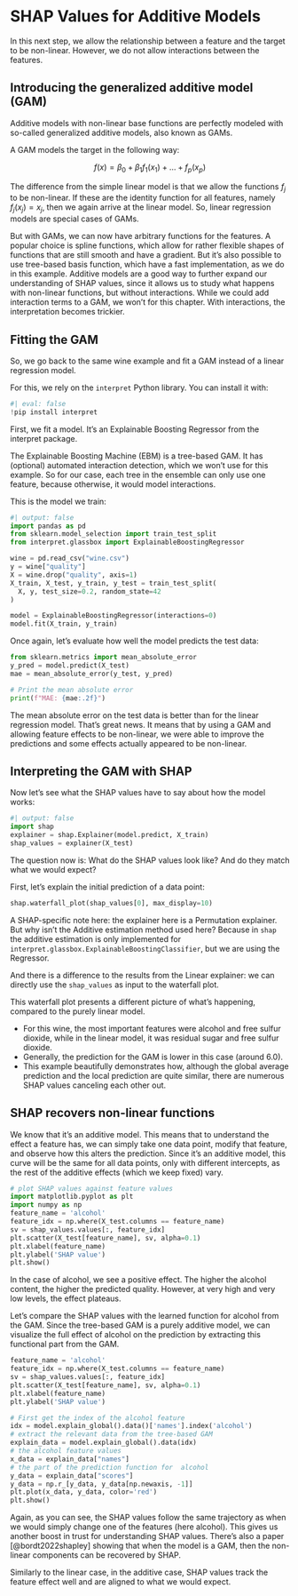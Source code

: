 # SHAP Values for Additive Models {#additive}

In this next step, we allow the relationship between a feature and the target to be non-linear.
However, we do not allow interactions between the features.

## Introducing the generalized additive model (GAM)

Additive models with non-linear base functions are perfectly modeled with so-called generalized additive models, also known as GAMs.

A GAM models the target in the following way:

$$f(x) = \beta_0 + \beta_1 f_1(x_1) + \ldots + f_p(x_p)$$

The difference from the simple linear model is that we allow the functions $f_j$ to be non-linear. 
If these are the identity function for all features, namely $f_j(x_j) = x_j$, then we again arrive at the linear model.
So, linear regression models are special cases of GAMs.

But with GAMs, we can now have arbitrary functions for the features.
A popular choice is spline functions, which allow for rather flexible shapes of functions that are still smooth and have a gradient.
But it's also possible to use tree-based basis function, which have a fast implementation, as we do in this example.
Additive models are a good way to further expand our understanding of SHAP values, since it allows us to study what happens with non-linear functions, but without interactions.
While we could add interaction terms to a GAM, we won't for this chapter.
With interactions, the interpretation becomes trickier.

## Fitting the GAM

So, we go back to the same wine example and fit a GAM instead of a linear regression model.

For this, we rely on the `interpret` Python library. You can install it with:

```python
#| eval: false
!pip install interpret
```

First, we fit a model.
It's an Explainable Boosting Regressor from the interpret package.

::: .{callout-note}

The Explainable Boosting Machine (EBM) is a tree-based GAM.
It has (optional) automated interaction detection, which we won't use for this example.
So for our case, each tree in the ensemble can only use one feature, because otherwise, it would model interactions.

:::

This is the model we train:
```python
#| output: false
import pandas as pd
from sklearn.model_selection import train_test_split
from interpret.glassbox import ExplainableBoostingRegressor

wine = pd.read_csv("wine.csv")
y = wine["quality"]
X = wine.drop("quality", axis=1)
X_train, X_test, y_train, y_test = train_test_split(
  X, y, test_size=0.2, random_state=42
)

model = ExplainableBoostingRegressor(interactions=0)
model.fit(X_train, y_train)
```

Once again, let's evaluate how well the model predicts the test data:

```python
from sklearn.metrics import mean_absolute_error
y_pred = model.predict(X_test)
mae = mean_absolute_error(y_test, y_pred)

# Print the mean absolute error
print(f"MAE: {mae:.2f}")
```

The mean absolute error on the test data is better than for the linear regression model.
That's great news.
It means that by using a GAM and allowing feature effects to be non-linear, we were able to improve the predictions and some effects actually appeared to be non-linear.

## Interpreting the GAM with SHAP

Now let's see what the SHAP values have to say about how the model works:

```python
#| output: false
import shap
explainer = shap.Explainer(model.predict, X_train)
shap_values = explainer(X_test)
```

The question now is: What do the SHAP values look like?
And do they match what we would expect?

First, let's explain the initial prediction of a data point:

```python
shap.waterfall_plot(shap_values[0], max_display=10)
```

::: {.callout-note}
A SHAP-specific note here: the explainer here is a Permutation explainer. But why isn't the Additive estimation method used here? Because in `shap` the additive estimation is only implemented for `interpret.glassbox.ExplainableBoostingClassifier`, but we are using the Regressor.

And there is a difference to the results from the Linear explainer: we can directly use the `shap_values` as input to the waterfall plot.

:::




This waterfall plot presents a different picture of what's happening, compared to the purely linear model.

- For this wine, the most important features were alcohol and free sulfur dioxide, while in the linear model, it was residual sugar and free sulfur dioxide.
- Generally, the prediction for the GAM is lower in this case (around 6.0).
- This example beautifully demonstrates how, although the global average prediction and the local prediction are quite similar, there are numerous SHAP values canceling each other out.

## SHAP recovers non-linear functions

We know that it's an additive model.
This means that to understand the effect a feature has, we can simply take one data point, modify that feature, and observe how this alters the prediction.
Since it's an additive model, this curve will be the same for all data points, only with different intercepts, as the rest of the additive effects (which we keep fixed) vary.

```python
# plot SHAP values against feature values
import matplotlib.pyplot as plt
import numpy as np
feature_name = 'alcohol'
feature_idx = np.where(X_test.columns == feature_name)
sv = shap_values.values[:, feature_idx]
plt.scatter(X_test[feature_name], sv, alpha=0.1)
plt.xlabel(feature_name)
plt.ylabel('SHAP value')
plt.show()
```

In the case of alcohol, we see a positive effect.
The higher the alcohol content, the higher the predicted quality.
However, at very high and very low levels, the effect plateaus.

Let's compare the SHAP values with the learned function for alcohol from the GAM.
Since the tree-based GAM is a purely additive model, we can visualize the full effect of alcohol on the prediction by extracting this functional part from the GAM.

```python
feature_name = 'alcohol'
feature_idx = np.where(X_test.columns == feature_name)
sv = shap_values.values[:, feature_idx]
plt.scatter(X_test[feature_name], sv, alpha=0.1)
plt.xlabel(feature_name)
plt.ylabel('SHAP value')

# First get the index of the alcohol feature
idx = model.explain_global().data()['names'].index('alcohol')
# extract the relevant data from the tree-based GAM 
explain_data = model.explain_global().data(idx)
# the alcohol feature values 
x_data = explain_data["names"]
# the part of the prediction function for  alcohol
y_data = explain_data["scores"]
y_data = np.r_[y_data, y_data[np.newaxis, -1]]
plt.plot(x_data, y_data, color='red')
plt.show()
```

Again, as you can see, the SHAP values follow the same trajectory as when we would simply change one of the features (here alcohol).
This gives us another boost in trust for understanding SHAP values.
There's also a paper [@bordt2022shapley] showing that when the model is a GAM, then the non-linear components can be recovered by SHAP.

Similarly to the linear case, in the additive case, SHAP values track the feature effect well and are aligned to what we would expect.


